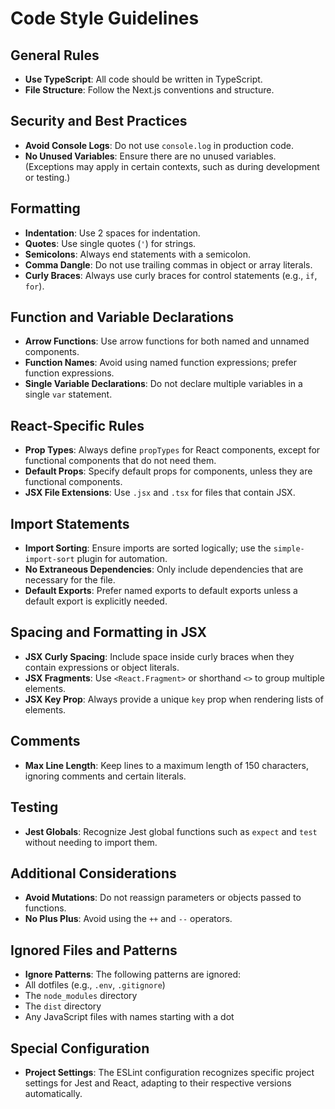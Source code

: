 
<Meta title="Code Style Guidelines" />

# Code Style Guidelines

## General Rules
- **Use TypeScript**: All code should be written in TypeScript.
- **File Structure**: Follow the Next.js conventions and structure.

## Security and Best Practices
- **Avoid Console Logs**: Do not use `console.log` in production code.
- **No Unused Variables**: Ensure there are no unused variables. (Exceptions may apply in certain contexts, such as during development or testing.)

## Formatting
- **Indentation**: Use 2 spaces for indentation.
- **Quotes**: Use single quotes (`'`) for strings.
- **Semicolons**: Always end statements with a semicolon.
- **Comma Dangle**: Do not use trailing commas in object or array literals.
- **Curly Braces**: Always use curly braces for control statements (e.g., `if`, `for`).

## Function and Variable Declarations
- **Arrow Functions**: Use arrow functions for both named and unnamed components.
- **Function Names**: Avoid using named function expressions; prefer function expressions.
- **Single Variable Declarations**: Do not declare multiple variables in a single `var` statement.

## React-Specific Rules
- **Prop Types**: Always define `propTypes` for React components, except for functional components that do not need them.
- **Default Props**: Specify default props for components, unless they are functional components.
- **JSX File Extensions**: Use `.jsx` and `.tsx` for files that contain JSX.

## Import Statements
- **Import Sorting**: Ensure imports are sorted logically; use the `simple-import-sort` plugin for automation.
- **No Extraneous Dependencies**: Only include dependencies that are necessary for the file.
- **Default Exports**: Prefer named exports to default exports unless a default export is explicitly needed.

## Spacing and Formatting in JSX
- **JSX Curly Spacing**: Include space inside curly braces when they contain expressions or object literals.
- **JSX Fragments**: Use `<React.Fragment>` or shorthand `<>` to group multiple elements.
- **JSX Key Prop**: Always provide a unique `key` prop when rendering lists of elements.

## Comments
- **Max Line Length**: Keep lines to a maximum length of 150 characters, ignoring comments and certain literals.

## Testing
- **Jest Globals**: Recognize Jest global functions such as `expect` and `test` without needing to import them.

## Additional Considerations
- **Avoid Mutations**: Do not reassign parameters or objects passed to functions.
- **No Plus Plus**: Avoid using the `++` and `--` operators.

## Ignored Files and Patterns
- **Ignore Patterns**: The following patterns are ignored:
- All dotfiles (e.g., `.env`, `.gitignore`)
- The `node_modules` directory
- The `dist` directory
- Any JavaScript files with names starting with a dot

## Special Configuration
- **Project Settings**: The ESLint configuration recognizes specific project settings for Jest and React, adapting to their respective versions automatically.

